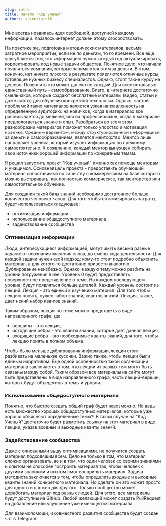 ```yaml
---
slug: intro
title: Начало "Код ученый"
authors: scientistnik
---
```


Мне всегда нравилась идея свободной, доступной каждому информации. Казалось интернет должен этому способствовать.<!--truncate-->

На практике же, подготовка методических материалов, весьма затратное мероприятие, если не по деньгам, то по времени. 
Все еще усугубляется тем, что информацию нужно каждый год актуализировать, корректировать под новые задачи общества.
Понятное дело, что начали появляться компании, которые занимаются этим за деньги. 
В этом, конечно, нет ничего плохого: в результате появляются отличные курсы, готовящие нужных бизнесу специалистов.
Однако, стоят такие курсу не дешево. Позволить это может далеко не каждый.
Для всех остальных единственный путь - самообразование. 
Благо, в интернете достаточно смельчаков, которые создают бесплатные материалы (видео, статьи и даже сайты) для обучения конкретной технологии.
Однако, частой проблемой таких материалов является узкая направленность на определенную аудиторию: 
на новичков, когда в материалах все расписывается до мелочей, или на профессионалов, когда в материале предпологаеться знание и опыт.
Разобраться во всем этом разнообразии материалов поможет только упорство и мотивация новичка.
Средним вариантом, между структурированной информацией за деньги и самообразованием, является менторство. 
Ментор лишь направляет ученика, который изучает информацию по прежнему самостоятельно. 
К сожалению, каждый ментор вынужден собирать свои источники хорошей информации по конкретным темам.

Я решил запустить проект "Код ученый" именно как помощь менторам и учащимся. 
Основная цель проекта - предоставить обучающий материал сопоставимый по качеству с коммерческим на базе которого можно выстраивать, 
как полностью коммерческое, так менторство или самостоятельное обучение.

Для создания такой базы знаний необходимо достаточное больше количество человеко-часов. 
Для того чтобы оптимизировать затраты, будет использоваться следующее:
- оптимизация информации
- использование общедоступного материала
- задействование сообщества

### Оптимизация информации

Люди, интересующиеся информацией, могут иметь весьма разные задачи: от осознания значения слова, до смены рода деятельности.
Для каждой задачи нужен свой подход: кому-то стоит подробно объяснить материал, а для котого-то достаточно привести аналогию.
Дублирование неизбежно. Однако, каждую тему можно разбить на уровни погружения в нее. Уровень 0 будет предоставлять поверхностное представление о теме.
На каждом последующем уровне, будут появляться больше деталей. Каждый уровень состоит из лекций. Лекция - это единый к изучению материал.
Для того чтобы лекцию понять, нужен набор знаний, квантов знаний. Лекция, также, дает некий набор квантов знаний. 

Таким образом, лекции по теме можно представить в виде направленного графа, где:
- вершины - это лекции,
- исходящие ребра - это кванты знаний, которые дает данная лекция,
- входящие ребра - это необходимые кванты знаний, для того, чтобы лекцию понять в полном объеме.

Чтобы было меньше дублирования информации, лекции стоит разбивать на маленькие кусочки. Важно также, чтобы лекции были единым нарративом.
Еще одной особенностью такой организации материала заключается в том, что лекции из разных тем могут быть связаны между собой. 
Таким образом все материалы на сайте могут быть представлены в виде направленного графа, часть лекций-вершин, которых будут объеденины в темы и уровни.

### Использование общедоступного материала

Понятно, что быстро создать общий граф будет невозможно.
Но ведь есть множество хороших общедоступных материалов, которые уже хорошо объясняют определенные темы?!
В таком случае на "Код Ученый" достаточно будет разметить ссылку на этот материал в виде лекции, указав входные и выходные кванты знаний.

### Задействование сообщества

Даже с описанными вышу оптимизациями, не получится создать материал подходящим всем. 
Дело не только в том, что материал сложно организовать, но и в том, что один человек со своими знаниями и опытом не способен построить материал так, 
чтобы человек с другими знаниями и опытом смог воспринять материал. 
Задача методиста заключается в том, чтобы определить входные и выходные кванты знаний конкретного материала. 
Но сделать он это может просто для одного и сложно для другого.
Только сообщество может доработать материал под разных людей.
Для этого, все материалы будут доступны на GitHub. Любой желающий может создать PullRequest на добавление или улучшение уже имеющегося материала.

Для взаимопомощи, и совместного развития сообщества будет создан чат в Telegram.


